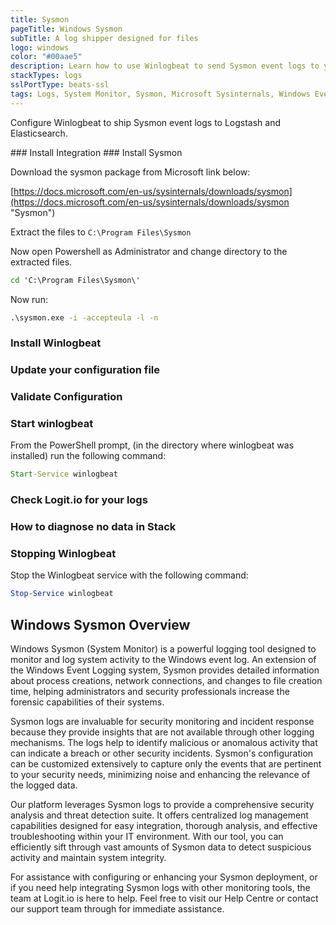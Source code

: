 ```yaml
---
title: Sysmon
pageTitle: Windows Sysmon
subTitle: A log shipper designed for files
logo: windows
color: "#00aae5"
description: Learn how to use Winlogbeat to send Sysmon event logs to your ELK stacks. Configure Winlogbeat to send Sysmon logs to Logstash or Elasticsearch. 
stackTypes: logs
sslPortType: beats-ssl
tags: Logs, System Monitor, Sysmon, Microsoft Sysinternals, Windows Event Logging, Security Monitoring, Windows Event Log, Windows Security, Winlogbeat
---
```


Configure Winlogbeat to ship Sysmon event logs to Logstash and Elasticsearch.

<Steps>
  ### Install Integration
  <InstallIntegration/>
  ### Install Sysmon

  Download the sysmon package from Microsoft link below:

  [https://docs.microsoft.com/en-us/sysinternals/downloads/sysmon](https://docs.microsoft.com/en-us/sysinternals/downloads/sysmon "Sysmon")

  Extract the files to `C:\Program Files\Sysmon`

  Now open Powershell as Administrator and change directory to the extracted files.

  ```cmd copy
  cd 'C:\Program Files\Sysmon\'
  ```

  Now run:

  ```cmd copy
  .\sysmon.exe -i -accepteula -l -n
  ```

  ### Install Winlogbeat

  <InstallWindowsBeat
      beatname = "winlogbeat"
      version = "8.12.2"
  />

  ### Update your configuration file

  <WinlogBeatConfigFile />
              
  ### Validate Configuration

  <ValidateWinlogBeat beatname="winlogbeat" />

  ### Start winlogbeat

  From the PowerShell prompt, (in the directory where winlogbeat was installed) run the following command:

  ```cmd copy
  Start-Service winlogbeat
  ```

  ### Check Logit.io for your logs

  <LaunchStack utmMedium="logs" utmCampaign="windows" source="windows" />

  ### How to diagnose no data in Stack

  <DiagnoseNoData />

  ### Stopping Winlogbeat

  Stop the Winlogbeat service with the following command:

  ```powershell copy
  Stop-Service winlogbeat
  ```
</Steps>

## Windows Sysmon Overview

Windows Sysmon (System Monitor) is a powerful logging tool designed to monitor and log system 
activity to the Windows event log. An extension of the Windows Event Logging system, Sysmon provides 
detailed information about process creations, network connections, and changes to file creation time, 
helping administrators and security professionals increase the forensic capabilities of their systems.

Sysmon logs are invaluable for security monitoring and incident response because they provide insights 
that are not available through other logging mechanisms. The logs help to identify malicious or anomalous 
activity that can indicate a breach or other security incidents. Sysmon's configuration can be customized 
extensively to capture only the events that are pertinent to your security needs, minimizing noise and 
enhancing the relevance of the logged data.

Our platform leverages Sysmon logs to provide a comprehensive security analysis and threat detection suite. 
It offers centralized log management capabilities designed for easy integration, thorough analysis, and 
effective troubleshooting within your IT environment. With our tool, you can efficiently sift through vast 
amounts of Sysmon data to detect suspicious activity and maintain system integrity.

For assistance with configuring or enhancing your Sysmon deployment, or if you need help integrating Sysmon 
logs with other monitoring tools, the team at Logit.io is here to help. Feel free to visit our Help Centre 
or contact our support team through <IntercomButton text="live chat" /> for immediate assistance.